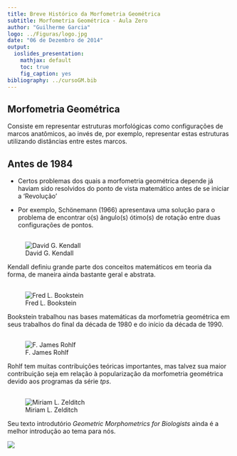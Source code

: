 ```yaml
---
title: Breve Histórico da Morfometria Geométrica
subtitle: Morfometria Geométrica - Aula Zero
author: "Guilherme Garcia"
logo: ../Figuras/logo.jpg
date: "06 de Dezembro de 2014"
output:
  ioslides_presentation: 
    mathjax: default
    toc: true
    fig_caption: yes
bibliography: ../cursoGM.bib
---
```


## Morfometria Geométrica

Consiste em representar estruturas morfológicas como configurações de
marcos anatômicos, ao invés de, por exemplo, representar estas
estruturas utilizando distâncias entre estes marcos.

## Antes de 1984

- Certos problemas dos quais a morfometria geométrica depende já
  haviam sido resolvidos do ponto de vista matemático antes de se
  iniciar a 'Revolução'

- Por exemplo, Schönemann (1966) apresentava uma solução
  para o problema de encontrar o(s) ângulo(s) ótimo(s) de rotação
  entre duas configurações de pontos.

##

<div class='centered'>

![David G. Kendall](kendall.jpg)

</div>

Kendall definiu grande parte dos conceitos matemáticos em teoria da
forma, de maneira ainda bastante geral e abstrata.

##

<div class='centered'>

![Fred L. Bookstein](bookstein.jpg)

</div>

Bookstein trabalhou nas bases matemáticas da morfometria geométrica em
seus trabalhos do final da década de 1980 e do início da década de
1990.

##

<div class='centered'>

![F. James Rohlf](rohlf.jpg)

</div>

Rohlf tem muitas contribuições teóricas importantes, mas talvez sua
maior contribuição seja em relação à popularização da morfometria
geométrica devido aos programas da série *tps*.

##

<div class='centered'>

![Miriam L. Zelditch](zelditch.jpg)

<div class='columns-2'>

Seu texto introdutório *Geometric Morphometrics for Biologists* ainda
é a melhor introdução ao tema para nós.

![](livroverde.jpg)

</div>

</div>
